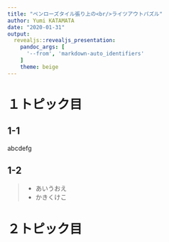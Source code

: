 ```yaml
---
title: "ペンローズタイル張り上の<br/>ライツアウトパズル"
author: Yumi KATAMATA
date: "2020-01-31"
output:
  revealjs::revealjs_presentation:
    pandoc_args: [
      '--from', 'markdown-auto_identifiers'
    ]
    theme: beige
---
```


# １トピック目

## 1-1

abcdefg

## 1-2

>- あいうおえ
>- かきくけこ

# ２トピック目

